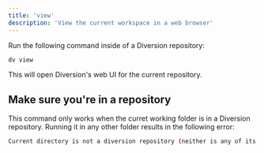 ```yaml
---
title: 'view'
description: 'View the current workspace in a web browser'
---
```


Run the following command inside of a Diversion repository:

```bash
dv view
```

This will open Diversion's web UI for the current repository.

## Make sure you're in a repository
This command only works when the curret working folder is in a Diversion repository. Running it in any other folder results in the following error:

```bash
Current directory is not a diversion repository (neither is any of its parent directories).
```